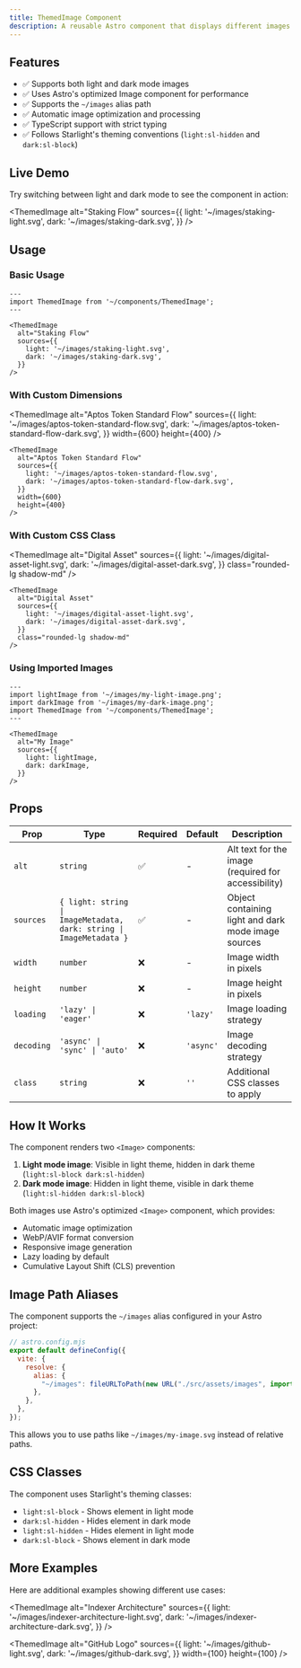 ```yaml
---
title: ThemedImage Component
description: A reusable Astro component that displays different images for light and dark themes, with automatic optimization using Astro's built-in Image component.
---
```



## Features

- ✅ Supports both light and dark mode images
- ✅ Uses Astro's optimized Image component for performance
- ✅ Supports the `~/images` alias path
- ✅ Automatic image optimization and processing
- ✅ TypeScript support with strict typing
- ✅ Follows Starlight's theming conventions (`light:sl-hidden` and `dark:sl-block`)

## Live Demo

Try switching between light and dark mode to see the component in action:

<ThemedImage
  alt="Staking Flow"
  sources={{
  light: '~/images/staking-light.svg',
  dark: '~/images/staking-dark.svg',
}}
/>

## Usage

### Basic Usage

```astro
---
import ThemedImage from '~/components/ThemedImage';
---

<ThemedImage
  alt="Staking Flow"
  sources={{
    light: '~/images/staking-light.svg',
    dark: '~/images/staking-dark.svg',
  }}
/>
```

### With Custom Dimensions

<ThemedImage
  alt="Aptos Token Standard Flow"
  sources={{
  light: '~/images/aptos-token-standard-flow.svg',
  dark: '~/images/aptos-token-standard-flow-dark.svg',
}}
  width={600}
  height={400}
/>

```astro
<ThemedImage
  alt="Aptos Token Standard Flow"
  sources={{
    light: '~/images/aptos-token-standard-flow.svg',
    dark: '~/images/aptos-token-standard-flow-dark.svg',
  }}
  width={600}
  height={400}
/>
```

### With Custom CSS Class

<ThemedImage
  alt="Digital Asset"
  sources={{
  light: '~/images/digital-asset-light.svg',
  dark: '~/images/digital-asset-dark.svg',
}}
  class="rounded-lg shadow-md"
/>

```astro
<ThemedImage
  alt="Digital Asset"
  sources={{
    light: '~/images/digital-asset-light.svg',
    dark: '~/images/digital-asset-dark.svg',
  }}
  class="rounded-lg shadow-md"
/>
```

### Using Imported Images

```astro
---
import lightImage from '~/images/my-light-image.png';
import darkImage from '~/images/my-dark-image.png';
import ThemedImage from '~/components/ThemedImage';
---

<ThemedImage
  alt="My Image"
  sources={{
    light: lightImage,
    dark: darkImage,
  }}
/>
```

## Props

| Prop | Type | Required | Default | Description |
|------|------|----------|---------|-------------|
| `alt` | `string` | ✅ | - | Alt text for the image (required for accessibility) |
| `sources` | `{ light: string \| ImageMetadata, dark: string \| ImageMetadata }` | ✅ | - | Object containing light and dark mode image sources |
| `width` | `number` | ❌ | - | Image width in pixels |
| `height` | `number` | ❌ | - | Image height in pixels |
| `loading` | `'lazy' \| 'eager'` | ❌ | `'lazy'` | Image loading strategy |
| `decoding` | `'async' \| 'sync' \| 'auto'` | ❌ | `'async'` | Image decoding strategy |
| `class` | `string` | ❌ | `''` | Additional CSS classes to apply |

## How It Works

The component renders two `<Image>` components:

1. **Light mode image**: Visible in light theme, hidden in dark theme (`light:sl-block dark:sl-hidden`)
2. **Dark mode image**: Hidden in light theme, visible in dark theme (`light:sl-hidden dark:sl-block`)

Both images use Astro's optimized `<Image>` component, which provides:

- Automatic image optimization
- WebP/AVIF format conversion
- Responsive image generation
- Lazy loading by default
- Cumulative Layout Shift (CLS) prevention

## Image Path Aliases

The component supports the `~/images` alias configured in your Astro project:

```javascript
// astro.config.mjs
export default defineConfig({
  vite: {
    resolve: {
      alias: {
        "~/images": fileURLToPath(new URL("./src/assets/images", import.meta.url)),
      },
    },
  },
});
```

This allows you to use paths like `~/images/my-image.svg` instead of relative paths.

## CSS Classes

The component uses Starlight's theming classes:

- `light:sl-block` - Shows element in light mode
- `dark:sl-hidden` - Hides element in dark mode
- `light:sl-hidden` - Hides element in light mode
- `dark:sl-block` - Shows element in dark mode

## More Examples

Here are additional examples showing different use cases:

<ThemedImage
  alt="Indexer Architecture"
  sources={{
  light: '~/images/indexer-architecture-light.svg',
  dark: '~/images/indexer-architecture-dark.svg',
}}
/>

<ThemedImage
  alt="GitHub Logo"
  sources={{
  light: '~/images/github-light.svg',
  dark: '~/images/github-dark.svg',
}}
  width={100}
  height={100}
/>
